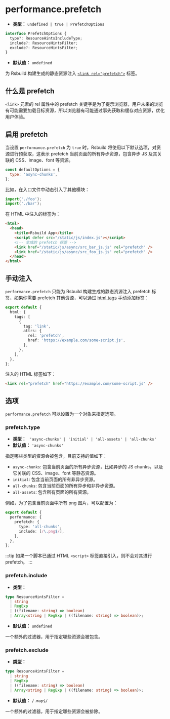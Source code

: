 # performance.prefetch

- **类型：** `undefined | true | PrefetchOptions`

```ts
interface PrefetchOptions {
  type?: ResourceHintsIncludeType;
  include?: ResourceHintsFilter;
  exclude?: ResourceHintsFilter;
}
```

- **默认值：** `undefined`

为 Rsbuild 构建生成的静态资源注入 [`<link rel="prefetch">`](https://developer.mozilla.org/zh-CN/docs/Web/HTML/Attributes/rel/prefetch) 标签。

## 什么是 prefetch

`<link>` 元素的 rel 属性中的 prefetch 关键字是为了提示浏览器，用户未来的浏览有可能需要加载目标资源，所以浏览器有可能通过事先获取和缓存对应资源，优化用户体验。

## 启用 prefetch

当设置 `performance.prefetch` 为 `true` 时，Rsbuild 将使用以下默认选项，对资源进行预获取，这表示 prefetch 当前页面的所有异步资源，包含异步 JS 及其关联的 CSS、image、font 等资源。

```js
const defaultOptions = {
  type: 'async-chunks',
};
```

比如，在入口文件中动态引入了其他模块：

```js title="index.js"
import('./foo');
import('./bar');
```

在 HTML 中注入的标签为：

```html
<html>
  <head>
    <title>Rsbuild App</title>
    <script defer src="/static/js/index.js"></script>
    <!-- 生成的 prefetch 标签 -->
    <link href="/static/js/async/src_bar_js.js" rel="prefetch" />
    <link href="/static/js/async/src_foo_js.js" rel="prefetch" />
  </head>
</html>
```

## 手动注入

`performance.prefetch` 只能为 Rsbuild 构建生成的静态资源注入 prefetch 标签，如果你需要 prefetch 其他资源，可以通过 [html.tags](/config/html/tags) 手动添加标签：

```ts title="rsbuild.config.ts"
export default {
  html: {
    tags: [
      {
        tag: 'link',
        attrs: {
          rel: 'prefetch',
          href: 'https://example.com/some-script.js',
        },
      },
    ],
  },
};
```

注入的 HTML 标签如下：

```html
<link rel="prefetch" href="https://example.com/some-script.js" />
```

## 选项

`performance.prefetch` 可以设置为一个对象来指定选项。

### prefetch.type

- **类型：** ` 'async-chunks' | 'initial' | 'all-assets' | 'all-chunks'`
- **默认值：** `'async-chunks'`

指定哪些类型的资源会被包含，目前支持的值如下：

- `async-chunks`: 包含当前页面的所有异步资源，比如异步的 JS chunks，以及它关联的 CSS、image、font 等静态资源。
- `initial`: 包含当前页面的所有非异步资源。
- `all-chunks`: 包含当前页面的所有异步和非异步资源。
- `all-assets`: 包含所有页面的所有资源。

例如，为了包含当前页面中所有 png 图片，可以配置为：

```ts title="rsbuild.config.ts"
export default {
  performance: {
    prefetch: {
      type: 'all-chunks',
      include: [/\.png$/],
    },
  },
};
```

:::tip
如果一个脚本已通过 HTML `<script>` 标签直接引入，则不会对其进行 prefetch。
:::

### prefetch.include

- **类型：**

```ts
type ResourceHintsFilter =
  | string
  | RegExp
  | ((filename: string) => boolean)
  | Array<string | RegExp | ((filename: string) => boolean)>;
```

- **默认值：** `undefined`

一个额外的过滤器，用于指定哪些资源会被包含。

### prefetch.exclude

- **类型：**

```ts
type ResourceHintsFilter =
  | string
  | RegExp
  | ((filename: string) => boolean)
  | Array<string | RegExp | ((filename: string) => boolean)>;
```

- **默认值：** `/.map$/`

一个额外的过滤器，用于指定哪些资源会被排除。
